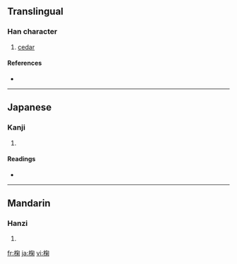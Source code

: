 ==Translingual==

===Han character===
{{Han char|rn=75|rad=木|as=08|sn=12|four=4792<sub>0</sub>|canj=木心火木 (DPFD)}}

# [[cedar]]

====References====
* {{Han ref|kx=0536.010|dkj=15014|dj=0923.150|hdz=21236.080|uh=6908|ud=26888|bh=D9BE|bd=55742}}

----

==Japanese==

===Kanji===
{{ja-kanji|grade=|rs=木08}}

# {{defn|Japanese}}

====Readings====
* {{ja-readings|on=[[きく]] (kiku), [[こく]] (koku)|kun=[[ひのき]] (hinoki)}}

----

==Mandarin==

===Hanzi===
{{cmn-hanzi|pin=[[jú]] ([[ju2]])|wg=chü<sup>2</sup>}}

# {{defn|Mandarin}}

[[fr:椈]]
[[ja:椈]]
[[vi:椈]]